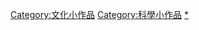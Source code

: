{{Hiddencat}}
{{WPSS-cat}}
{{Stub category
|article=[[语言学|语言学]]
|newstub=Lang-stub
|category=语言学
}}
{{CategoryTOC}}

[[Category:文化小作品|Category:文化小作品]]
[[Category:科學小作品|Category:科學小作品]]
[[Category:语言学|*]]